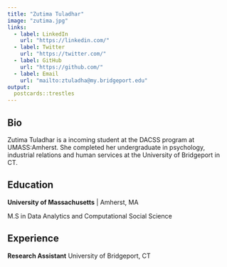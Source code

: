 ```yaml
---
title: "Zutima Tuladhar"
image: "zutima.jpg"
links:
  - label: LinkedIn
    url: "https://linkedin.com/"
  - label: Twitter
    url: "https://twitter.com/"
  - label: GitHub
    url: "https://github.com/"
  - label: Email
    url: "mailto:ztuladha@my.bridgeport.edu"
output:
  postcards::trestles
---
```

 
## Bio

Zutima Tuladhar is a incoming student at the DACSS program at UMASS:Amherst. She
completed her undergraduate in psychology, industrial relations and human services
at the University of Bridgeport in CT. 

## Education

**University of Massachusetts** | Amherst, MA

M.S in Data Analytics and Computational Social Science 


## Experience

**Research Assistant** University of Bridgeport, CT  


